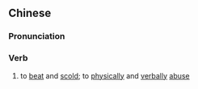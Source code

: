 {{also|打骂}}
==Chinese==
{{zh-forms|s=打骂}}

===Pronunciation===
{{zh-pron
|m=dǎmà
|mn=táⁿ-mē/táⁿ-mā
|cat=v
}}

===Verb===
{{zh-verb}}

# to [[beat]] and [[scold]]; to [[physically]] and [[verbally]] [[abuse]]
